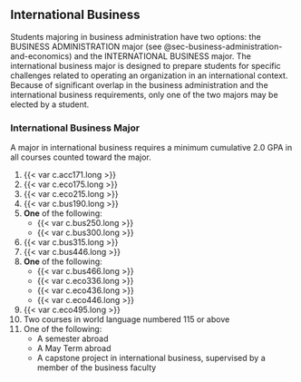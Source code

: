 ## International Business {#sec-international-business}

Students majoring in business administration have two options: the BUSINESS ADMINISTRATION major (see @sec-business-administration-and-economics) and the INTERNATIONAL BUSINESS major. The international business major is designed to prepare students for specific challenges related to operating an organization in an international context. Because of significant overlap in the business administration and the international business requirements, only one of the two majors may be elected by a student.  

### International Business Major
A major in international business requires a minimum cumulative 2.0 GPA in all courses counted toward the major.

1. {{< var c.acc171.long >}}
2. {{< var c.eco175.long >}}
3. {{< var c.eco215.long >}}
4. {{< var c.bus190.long >}}
5. **One** of the following:
	- {{< var c.bus250.long >}}
	- {{< var c.bus300.long >}}

6. {{< var c.bus315.long >}}
7. {{< var c.bus446.long >}}
8. **One** of the following:
	- {{< var c.bus466.long >}}
	- {{< var c.eco336.long >}}
	- {{< var c.eco436.long >}}
	- {{< var c.eco446.long >}}

9. {{< var c.eco495.long >}}
10. Two courses in world language numbered 115 or above
11. One of the following:
	- A semester abroad
	- A May Term abroad
	- A capstone project in international business, supervised by a member of the business faculty

















